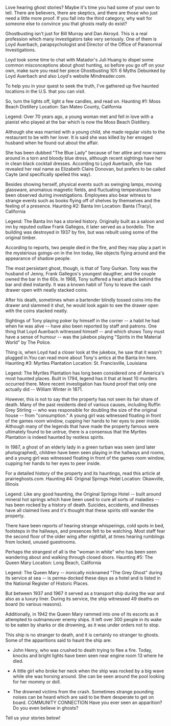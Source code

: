 Love hearing ghost stories? Maybe it's time you had some of your own to tell.
There are believers, there are skeptics, and there are those who just need a little more proof. If you fall into the third category, why wait for someone else to convince you that ghosts really do exist?

Ghostbusting isn't just for Bill Murray and Dan Akroyd. This is a real profession which many investigators take very seriously. One of them is Loyd Auerbach, parapsychologist and Director of the Office of Paranormal Investigations.

Loyd took some time to chat with Matador's Juli Huang to dispel some common misconceptions about ghost hunting, so before you go off on your own, make sure you read her piece Ghostbusting 101: 6 Myths Debunked by Loyd Auerbach and also Loyd's website Mindreader.com.

To help you in your quest to seek the truth, I've gathered up five haunted locations in the U.S. that you can visit.

So, turn the lights off, light a few candles, and read on.
Haunting #1: Moss Beach Distillery
Location: San Mateo County, California

Legend: Over 70 years ago, a young woman met and fell in love with a pianist who played at the bar which is now the Moss Beach Distillery.

Although she was married with a young child, she made regular visits to the restaurant to be with her lover. It is said she was killed by her enraged husband when he found out about the affair.

She has been dubbed "The Blue Lady" because of her attire and now roams around in a torn and bloody blue dress, although recent sightings have her in clean black cocktail dresses. According to Loyd Auerbach, she has revealed her real name as Elizabeth Claire Donovan, but prefers to be called Cayte (and specifically spelled this way).

Besides showing herself, physical events such as swinging lamps, moving glassware, anomalous magnetic fields, and fluctuating temperatures have been observed during investigations. Employees also bear witness to strange events such as books flying off of shelves by themselves and the feeling of a presence.
Haunting #2: Banta Inn
Location: Banta (Tracy), California

Legend: The Banta Inn has a storied history. Originally built as a saloon and inn by reputed outlaw Frank Gallegos, it later served as a bordello. The building was destroyed in 1937 by fire, but was rebuilt using some of the original timber.

According to reports, two people died in the fire, and they may play a part in the mysterious goings-on in the Inn today, like objects flying around and the appearance of shadow people.

The most persistant ghost, though, is that of Tony Gurkan. Tony was the husband of Jenny, Frank Gallegos's youngest daugther, and the couple owned the bar in the 60s. In 1968, Tony suffered a heart attack behind the bar and died instantly. It was a known habit of Tony to leave the cash drawer open with neatly stacked coins.

After his death, sometimes when a bartender blindly tossed coins into the drawer and slammed it shut, he would look again to see the drawer open with the coins stacked neatly.

Sightings of Tony playing poker by himself in the corner -- a habit he had when he was alive -- have also been reported by staff and patrons. One thing that Loyd Auerbach witnessed himself -- and which shows Tony must have a sense of humour -- was the jukebox playing "Spirits in the Material World" by The Police.

Thing is, when Loyd had a closer look at the jukebox, he saw that it wasn't plugged in.You can read more about Tony's antics at the Banta Inn here.
Haunting #3: Myrtles Plantation
Location: St. Francisville, Louisiana

Legend: The Myrtles Plantation has long been considered one of America's most haunted places. Built in 1794, legend has it that at least 10 murders occurred there. More recent investigation has found proof that only one actually did -- William Winter in 1871.

However, this is not to say that the property has not seen its fair share of death. Many of the past residents died of various causes, including Ruffin Grey Stirling -- who was responsible for doubling the size of the original house -- from "consumption."
A young girl was witnessed floating in front of the games room window, cupping her hands to her eyes to peer inside.
Although many of the legends that have made the property famous were ultimately found to be untrue, there is a consensus that the Myrtles Plantation is indeed haunted by restless spirits.

In 1987, a ghost of an elderly lady in a green turban was seen (and later photographed), children have been seen playing in the hallways and rooms, and a young girl was witnessed floating in front of the games room window, cupping her hands to her eyes to peer inside.

For a detailed history of the property and its hauntings, read this article at prairieghosts.com.
Haunting #4: Original Springs Hotel
Location: Okawville, Illinois

Legend: Like any good haunting, the Original Springs Hotel -- built around mineral hot springs which have been used to cure all sorts of maladies -- has been rocked by a history of death. Suicides, accidents, and illnesses have all claimed lives and it's thought that these spirits still wander the property.

There have been reports of hearing strange whisperings, cold spots in bed, footsteps in the hallways, and presences felt to be watching. Most staff fear the second floor of the older wing after nightfall, at times hearing rumblings from locked, unused guestrooms.

Perhaps the strangest of all is the "woman in white" who has been seen wandering about and walking through closed doors.
Haunting #5: The Queen Mary
Location: Long Beach, California

Legend: The Queen Mary -- ironically nicknamed "The Grey Ghost" during its service at sea -- is perma-docked these days as a hotel and is listed in the National Register of Historic Places.

But between 1937 and 1967 it served as a transport ship during the war and also as a luxury liner. During its service, the ship witnessed 49 deaths on board (to various reasons).

Additionally, in 1942 the Queen Mary rammed into one of its escorts as it attempted to outmaneuver enemy ships. It left over 300 people in its wake to be eaten by sharks or die drowning, as it was under orders not to stop.

This ship is no stranger to death, and it is certainly no stranger to ghosts. Some of the apparitions said to haunt the ship are:
* John Henry, who was crushed to death trying to flee a fire. Today, knocks and bright lights have been seen near engine room 13 where he died.

* A little girl who broke her neck when the ship was rocked by a big wave while she was horsing around. She can be seen around the pool looking for her mommy or doll.

* The drowned victims from the crash. Sometimes strange pounding noises can be heard which are said to be them desperate to get on board.
COMMUNITY CONNECTION
Have you ever seen an apparition? Do you even believe in ghosts?

Tell us your stories below!